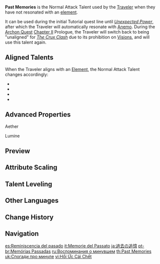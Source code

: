 {{Talent Infobox
|character     = Traveler (Unaligned)
|type          = Normal Attack
|image         = Talent Past Memories.png
|info          = '''Normal Attack'''<br />Performs up to 5 rapid strikes.<br /><br />'''Charged Attack'''<br />Consumes a certain amount of Stamina to unleash 2 rapid sword strikes.<br /><br />'''Plunging Attack'''<br />Plunges from mid-air to strike the ground below, damaging opponents along the path and dealing [[AoE]] DMG upon impact.
|hit1          = 44.5–87.9%
|hit2          = 43.4–85.9%
|hit3          = 53.0–105%
|hit4          = 58.3–115%
|hit5          = 70.8–140%
|charged       = 55.9+60.9/72.2%–111+120/143%
|chargedStamina= 20
|plunge        = 63.9–126%
|plungeLow     = 128–252%
|plungeHigh    = 160–315%
|scale_att1    = ATK
}}
'''Past Memories''' is the Normal Attack Talent used by the [[Traveler]] when they have not resonated with an [[element]].

It can be used during the initial Tutorial quest line until ''[[Unexpected Power]]'', after which the Traveler will automatically resonate with [[Anemo]]. During the [[Archon Quest]] [[Chapter II]] Prologue, the Traveler will switch back to being "unaligned" for ''[[The Crux Clash (Quest)|The Crux Clash]]'' due to its prohibition on [[Vision]]s, and will use this talent again.

==Aligned Talents==
When the Traveler aligns with an [[Element]], the Normal Attack Talent changes accordingly:
*{{Talent|Foreign Ironwind|nobr=1}}
*{{Talent|Foreign Rockblade|nobr=1}}
*{{Talent|Foreign Thundershock|nobr=1}}
*{{Talent|Foreign Fieldcleaver|nobr=1}}

==Advanced Properties==
;Aether
{{Advanced Properties
|title   = Normal Attack 1-Hit
|gu      = 1U
|icdtag  = Normal Attack
|icdtype = 2.5s/3 Hits
|poise   = 41.4
|impulse = 3

|title2   = Normal Attack 2-Hit
|gu2      = 1U
|icdtag2  = Normal Attack
|icdtype2 = 2.5s/3 Hits
|poise2   = 43.2
|impulse2 = 3

|title3   = Normal Attack 3-Hit
|gu3      = 1U
|icdtag3  = Normal Attack
|icdtype3 = 2.5s/3 Hits
|poise3   = 53.1
|impulse3 = 3

|title4   = Normal Attack 4-Hit
|gu4      = 1U
|icdtag4  = Normal Attack
|icdtype4 = 2.5s/3 Hits
|poise4   = 57.6
|impulse4 = 3

|title5   = Normal Attack 5-Hit
|gu5      = 1U
|icdtag5  = Normal Attack
|icdtype5 = 2.5s/3 Hits
|poise5   = 70.2
|impulse5 = 6

|title6   = Charged Attack 1-Hit
|gu6      = 1U
|icdtag6  = Normal Attack
|icdtype6 = 2.5s/3 Hits
|poise6   = 50.6
|impulse6 = 2

|title7   = Charged Attack 2-Hit
|gu7      = 1U
|icdtag7  = Normal Attack
|icdtype7 = 2.5s/3 Hits
|poise7   = 50.6
|impulse7 = 6

|title8   = Plunging Attack Collision
|gu8      = 0U
|icdtag8  = none
|poise8   = 25
|impulse8 = 2

|title9   = Low Plunge
|gu9      = 1U
|icdtag9  = none
|poise9   = 100
|impulse9 = 4
|blunt9   = 1

|title10   = High Plunge
|gu10      = 1U
|icdtag10  = none
|poise10   = 150
|impulse10 = 7
|blunt10   = 1
}}

;Lumine
{{Advanced Properties
|title   = Normal Attack 1-Hit
|gu      = 1U
|icdtag  = Normal Attack
|icdtype = 2.5s/3 Hits
|poise   = 40.5
|impulse = 3

|title2   = Normal Attack 2-Hit
|gu2      = 1U
|icdtag2  = Normal Attack
|icdtype2 = 2.5s/3 Hits
|poise2   = 39.6
|impulse2 = 3

|title3   = Normal Attack 3-Hit
|gu3      = 1U
|icdtag3  = Normal Attack
|icdtype3 = 2.5s/3 Hits
|poise3   = 48.6
|impulse3 = 3

|title4   = Normal Attack 4-Hit
|gu4      = 1U
|icdtag4  = Normal Attack
|icdtype4 = 2.5s/3 Hits
|poise4   = 54
|impulse4 = 3

|title5   = Normal Attack 5-Hit
|gu5      = 1U
|icdtag5  = Normal Attack
|icdtype5 = 2.5s/3 Hits
|poise5   = 64.8
|impulse5 = 6

|title6   = Charged Attack 1-Hit
|gu6      = 1U
|icdtag6  = Normal Attack
|icdtype6 = 2.5s/3 Hits
|poise6   = 50.6
|impulse6 = 2

|title7   = Charged Attack 2-Hit
|gu7      = 1U
|icdtag7  = Normal Attack
|icdtype7 = 2.5s/3 Hits
|poise7   = 50.6
|impulse7 = 6

|title8   = Plunging Attack Collision
|gu8      = 0U
|icdtag8  = none
|poise8   = 25
|impulse8 = 2

|title9   = Low Plunge
|gu9      = 1U
|icdtag9  = none
|poise9   = 100
|impulse9 = 4
|blunt9   = 1

|title10   = High Plunge
|gu10      = 1U
|icdtag10  = none
|poise10   = 150
|impulse10 = 7
|blunt10   = 1
}}

==Preview==
{{Preview
|file1=Past Memories Normal (Aether) Preview
|caption1=Normal Attack (Aether)

|file2=Past Memories Charged (Aether) Preview
|caption2=Charged Attack (Aether)

|file3=Past Memories Plunge (Aether) Preview
|caption3=Plunging Attack (Aether)

|file4=Past Memories Normal (Lumine) Preview
|caption4=Normal Attack (Lumine)

|file5=Past Memories Charged (Lumine) Preview
|caption5=Charged Attack (Lumine)

|file6=Past Memories Plunge (Lumine) Preview
|caption6=Plunging Attack (Lumine)
}}

==Attribute Scaling==
{{Past Memories}}

==Talent Leveling==
{{Talent Upgrade|Mondstadt}}

==Other Languages==
{{Other Languages
|en      = Past Memories
|zhs     = 故去的追忆
|zhs_rm  = Gùqù de Zhuīyì
|zht     = 故去的追憶
|zht_rm  = Gùqù de Zhuīyì
|zh_tl   = Recollection of the Past
|ja      = 過去の追憶
|ja_rm   = Kako no Tsuioku
|ja_tl   = Recollection of the Past
|ko      = 잊혀진 추억
|ko_rm   = Ichyeojin Chueok
|ko_tl   = Forgotten Memory
|es      = Reminiscencia del pasado
|es_tl   = Reminiscence of the Past
|fr      = Mémoire du passé
|fr_tl   = Memory of the Past
|ru      = Воспоминания о минувшем
|ru_tl   = Memories of the Past
|th      = Past Memories
|vi      = Hồi Ức Cái Chết
|vi_tl   = Recollection of Death
|de      = Rückbesinnung
|de_tl   = Recollection
|id      = Past Memories
|pt      = Memórias Passadas
|pt_tl   = Past Memories
|tr      = Eski Hatıralar
|tr_tl   = 
|it      = Memorie del passato
|it_tl   = Memories of the Past
}}

==Change History==
{{Change History|1.0}}
<!--
==References==
{{Reflist}}
-->
==Navigation==
{{Talent Navbox|Traveler (Unaligned)}}

[[es:Reminiscencia del pasado]]
[[it:Memorie del Passato]]
[[ja:過去の追憶]]
[[pt-br:Memórias Passadas]]
[[ru:Воспоминания о минувшем]]
[[th:Past Memories]]
[[uk:Спогади про минуле]]
[[vi:Hồi Ức Cái Chết]]